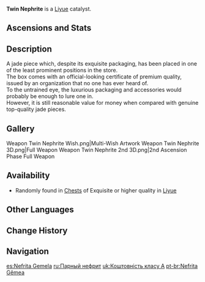 {{Weapon Infobox
|id             = 14305
|image          = <gallery>
Weapon Twin Nephrite.png|Base
Weapon Twin Nephrite 2nd.png|2nd Ascension
</gallery>
|type           = Catalyst
|releaseDate    = 2020-09-28
|rarity         = 3
|base_atk       = 40
|2nd_stat_type  = CRIT Rate
|2nd_stat       = 3.4%
|obtain         = Chests
|passive        = Guerilla Tactic
|effect         = Defeating an opponent increases Movement SPD and ATK by (var1)% for 15s.
|eff_rank1_var1 = 12
|eff_rank2_var1 = 14
|eff_rank3_var1 = 16
|eff_rank4_var1 = 18
|eff_rank5_var1 = 20
|eff_att1       = Movement SPD
|eff_att2       = ATK
}}
{{Description|A jade pendant formed by piecing together two jade stones.}}
'''Twin Nephrite'''{{Lang|zh=甲级宝珏}} is a [[Liyue]] catalyst.

==Ascensions and Stats==
{{Weapon Ascensions and Stats
|ascendMat1 = Mist Veiled Lead Elixir
|ascendMat2 = Mist Veiled Mercury Elixir
|ascendMat3 = Mist Veiled Gold Elixir
|ascendMat4 = Mist Veiled Primo Elixir
|bossMat1   = Mist Grass Pollen
|bossMat2   = Mist Grass
|bossMat3   = Mist Grass Wick
|commonMat1 = Recruit's Insignia
|commonMat2 = Sergeant's Insignia
|commonMat3 = Lieutenant's Insignia
}}

==Description==
A jade piece which, despite its exquisite packaging, has been placed in one of the least prominent positions in the store.<br />
The box comes with an official-looking certificate of premium quality, issued by an organization that no one has ever heard of.<br />
To the untrained eye, the luxurious packaging and accessories would probably be enough to lure one in.<br />
However, it is still reasonable value for money when compared with genuine top-quality jade pieces.

==Gallery==
<gallery hideaddbutton="true" captionalign="center">
Weapon Twin Nephrite Wish.png|Multi-Wish Artwork
Weapon Twin Nephrite 3D.png|Full Weapon
Weapon Twin Nephrite 2nd 3D.png|2nd Ascension Phase Full Weapon
</gallery>

==Availability==
*Randomly found in [[Chests]] of Exquisite or higher quality in [[Liyue]]

==Other Languages==
{{Other Languages
|en      = Twin Nephrite
|zhs     = 甲级宝珏
|zhs_rm  = Jiǎjí Bǎo Jué
|zht     = 甲級寶玨
|zht_rm  = Jiǎjí Bǎo Jué
|zh_tl   = Class-A Twin Jade
|ja      = 特級の宝玉
|ja_rm   = Tokkyuu no Hougyoku
|ja_tl   = High Quality Jewel
|ko      = 1급 보옥
|ko_rm   = Ilgeup Bo'ok
|ko_tl   = First Grade Jewel
|es      = Nefrita Gemela
|es_tl   = Twin Nephrite
|fr      = Néphrite jumelle
|fr_tl   = Twin Nephrite
|ru      = Парный нефрит
|ru_tl   = Twin Jade
|ru_note = The word {{Lang|mini=1|ru=нефрит|ru_rm=nefrit}} can mean either "Jade" or "Nefrite." However, "Jade" is the more common translation between the two.
|th      = Twin Nephrite
|vi      = Ngọc Sinh Đôi
|vi_tl   = Twin Gem
|de      = Zwillingsnephrit
|de_tl   = Twin Nephrite
|id      = Twin Nephrite
|pt      = Nefrita Gêmea
|pt_tl   = Twin Nephrite
}}

==Change History==
{{Change History|1.0}}

==Navigation==
{{Weapon Navbox|type=Catalysts}}

[[es:Nefrita Gemela]]
[[ru:Парный нефрит]]
[[uk:Коштовність класу А]]
[[pt-br:Nefrita Gêmea]]